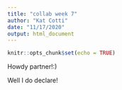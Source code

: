 ```yaml
---
title: "collab week 7"
author: "Kat Cotti"
date: "11/17/2020"
output: html_document
---
```


```r
knitr::opts_chunk$set(echo = TRUE)
```

Howdy partner!:)


Well I do declare!